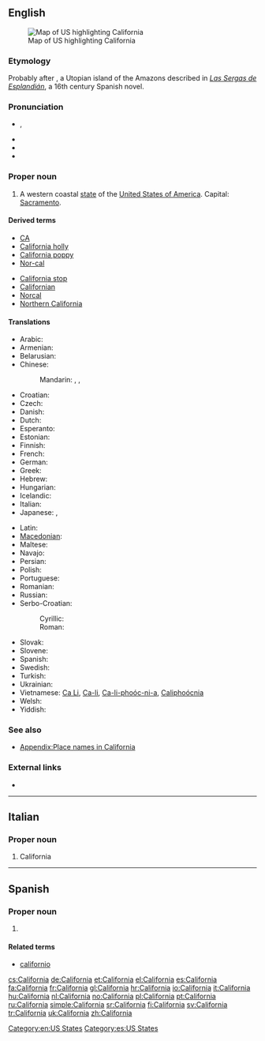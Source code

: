 {{also|Califórnia}}
==English==
[[Image:Map of USA highlighting California.png|thumb|right|Map of US highlighting California]]

===Etymology===
Probably {{etyl|es}} after {{term|California|lang=es}}, a Utopian island of the Amazons described in ''[[w:Las Sergas de Esplandián|Las Sergas de Esplandián]]'', a 16th century Spanish novel.

===Pronunciation===
* {{a|US}} {{IPA|/ˌkæl.ɪ.ˈfɔɹ.njə/|/ˌkæl.ɪ.ˈfɔɹ.ni.ə/}}, {{SAMPA|/%k{lI"fOrnj@/|/%k{lI"fOrni@/}}
* {{audio|en-us-California.ogg|Audio (US)}}
* {{rhymes|ɔː(r)niə}}
* {{hyphenation|Cal|i|for|nia}}

===Proper noun===
{{en-proper noun}}

# A western coastal [[state]] of the [[United States of America]]. Capital: [[Sacramento]].

====Derived terms====
{{top2}}
* [[CA]]
* [[California holly]]
* [[California poppy]]
* [[Nor-cal]]
{{mid2}}
* [[California stop]]
* [[Californian]]
* [[Norcal]]
* [[Northern California]]
{{bottom}}

====Translations====
{{trans-top|state of the United States of America}}
* Arabic: {{t|ar|كاليفورنيا|f|tr=kalifúrniya}}
* Armenian: {{t-|hy|Կալիֆոռնիա|tr=Kalifoṙnia}}
* Belarusian: {{t|be|Каліфорнія|tr=Kalifornija|xs=Belarusian}}
* Chinese:
*: Mandarin: {{t|cmn|加利福尼亞州|sc=Hani}}, {{t|cmn|加利福尼亚州|tr=Jiālìfúníyǎ-zhōu|sc=Hani}}, {{t|cmn|加州|tr=Jiā-zhōu|sc=Hani}}
* Croatian: {{t|hr|Kalifornija|f}}
* Czech: {{t-|cs|Kalifornie|f}}
* Danish: {{t-|da|Californien}}
* Dutch: {{t+|nl|Californië}}
* Esperanto: {{t-|eo|Kalifornio|xs=Esperanto}}
* Estonian: {{t+|et|California}}
* Finnish: {{t+|fi|Kalifornia}}
* French: {{t+|fr|Californie|f}}
* German: {{t+|de|Kalifornien|n}}
* Greek: {{t+|el|Καλιφόρνια|tr=Kalifórnia}}
* Hebrew: {{t|he|קליפורניה|f|tr=qalifornia}}
* Hungarian: {{t+|hu|Kalifornia}}
* Icelandic: {{t-|is|Kalifornía|f}}
* Italian: {{t+|it|California|f}}
* Japanese: {{t+|ja|カリフォルニア州|tr=Kariforunia-shū}}, {{t|ja|加州|tr=Ka-shū}}
{{trans-mid}}
* Latin: {{t-|la|California|f}}
* [[Macedonian]]: {{t-|mk|Калифорнија|f|tr=Kalifórnija}}
* Maltese: {{t|mt|Kalifornja|xs=Maltese}}
* Navajo: {{tø|nv|Akééháshį́į́h hahoodzo}}
* Persian: {{t|fa|کالیفرنیا|tr=kâliforniâ|sc=fa-Arab}}
* Polish: {{t+|pl|Kalifornia|f}}
* Portuguese: {{t+|pt|Califórnia|f}}
* Romanian: {{t-|ro|California|f}}
* Russian: {{t-|ru|Калифорния|f|tr=Kalifórnija}}
* Serbo-Croatian:
*: Cyrillic: {{t|sh|Калифорнија|f|alt=Калифо̀рнија|sc=Cyrl|xs=Serbo-Croatian}}
*: Roman: {{t|sh|Kalifornija|f|alt=Kalifòrnija|xs=Serbo-Croatian}}
* Slovak: {{t-|sk|Kalifornia|f}}
* Slovene: {{t+|sl|Kalifornija|f|alt=Kalifórnija}}
* Spanish: {{t+|es|California|f}}
* Swedish: {{t+|sv|Kalifornien}}
* Turkish: {{t|tr|Kaliforniya}}
* Ukrainian: {{t|uk|Каліфорнія|f|tr=Kalifornija|xs=Ukrainian}}
* Vietnamese: [[Ca Li]], [[Ca-li]], [[Ca-li-phoóc-ni-a]], [[Caliphoócnia]]
* Welsh: {{t-|cy|Califfornia|xs=Welsh}}
* Yiddish: {{t|yi|קאַליפֿאָרניע|tr=kalifornie|sc=Hebr|xs=Yiddish}}
{{trans-bottom}}

===See also===
* [[Appendix:Place names in California]]

===External links===
* {{pedialite}}

[[Category:en:US States]]

----

==Italian==

===Proper noun===
{{it-proper noun|g=f}}

# California

----

==Spanish==

===Proper noun===
{{es-proper noun|f}}

# {{l|en|California}}

====Related terms====
* [[californio]]

[[Category:es:US States]]

[[cs:California]]
[[de:California]]
[[et:California]]
[[el:California]]
[[es:California]]
[[fa:California]]
[[fr:California]]
[[gl:California]]
[[hr:California]]
[[io:California]]
[[it:California]]
[[hu:California]]
[[nl:California]]
[[no:California]]
[[pl:California]]
[[pt:California]]
[[ru:California]]
[[simple:California]]
[[sr:California]]
[[fi:California]]
[[sv:California]]
[[tr:California]]
[[uk:California]]
[[zh:California]]